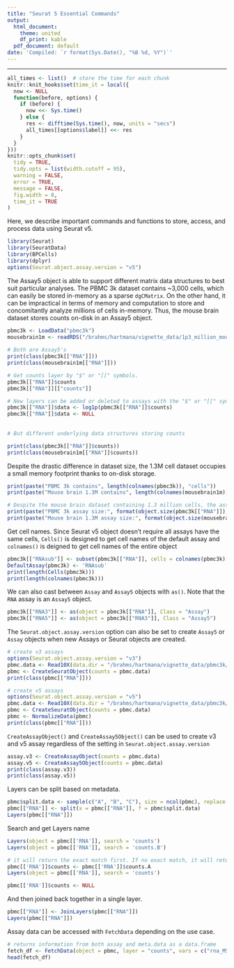 ```yaml
---
title: "Seurat 5 Essential Commands"
output:
  html_document:
    theme: united
    df_print: kable
  pdf_document: default
date: 'Compiled: `r format(Sys.Date(), "%B %d, %Y")`'
---
```

***
```r
all_times <- list()  # store the time for each chunk
knitr::knit_hooks$set(time_it = local({
  now <- NULL
  function(before, options) {
    if (before) {
      now <<- Sys.time()
    } else {
      res <- difftime(Sys.time(), now, units = "secs")
      all_times[[options$label]] <<- res
    }
  }
}))
knitr::opts_chunk$set(
  tidy = TRUE,
  tidy.opts = list(width.cutoff = 95),
  warning = FALSE,
  error = TRUE,
  message = FALSE,
  fig.width = 8,
  time_it = TRUE
)
```

Here, we describe important commands and functions to store, access, and process data using Seurat v5.

```r
library(Seurat)
library(SeuratData)
library(BPCells)
library(dplyr)
options(Seurat.object.assay.version = "v5")
```

The Assay5 object is able to support different matrix data structures to best suit particular analyses. The PBMC 3k dataset contains ~3,000 cells, which can easily be stored in-memory as a sparse `dgCMatrix`. On the other hand, it can be impractical in terms of memory and computation to store and concomitantly analyze millions of cells in-memory. Thus, the mouse brain dataset stores counts on-disk in an Assay5 object.

```r
pbmc3k <- LoadData("pbmc3k")
mousebrain1m <- readRDS("/brahms/hartmana/vignette_data/1p3_million_mouse_brain.rds")
 
# Both are Assay5's
print(class(pbmc3k[["RNA"]]))
print(class(mousebrain1m[["RNA"]]))

# Get counts layer by "$" or "[[" symbols.
pbmc3k[["RNA"]]$counts
pbmc3k[["RNA"]][["counts"]]

# New layers can be added or deleted to assays with the "$" or "[[" symbols.
pbmc3k[["RNA"]]$data <- log1p(pbmc3k[["RNA"]]$counts)
pbmc3k[["RNA"]]$data <- NULL
 
 
# But different underlying data structures storing counts

print(class(pbmc3k[["RNA"]]$counts))
print(class(mousebrain1m[["RNA"]]$counts))
```
Despite the drastic difference in dataset size, the 1.3M cell dataset occupies a small memory footprint thanks to on-disk storage.

```r
print(paste("PBMC 3k contains", length(colnames(pbmc3k)), "cells"))
print(paste("Mouse brain 1.3M contains", length(colnames(mousebrain1m)), "cells"))

# Despite the mouse brain dataset containing 1.3 million cells, the assay is under 350Mbs in size due to on-disk storage
print(paste("PBMC 3k assay size:", format(object.size(pbmc3k[["RNA"]]), units = "Mb")))
print(paste("Mouse brain 1.3M assay size:", format(object.size(mousebrain1m[["RNA"]]), units = "Mb")))
```

Get cell names. Since Seurat v5 object doesn't require all assays have the same cells, `Cells()` is designed to get cell names of the default assay and `colnames()` is deigned to get cell names of the entire object
```r
pbmc3k[["RNAsub"]] <- subset(pbmc3k[["RNA"]], cells = colnames(pbmc3k)[1:100])
DefaultAssay(pbmc3k) <- 'RNAsub'
print(length(Cells(pbmc3k)))
print(length(colnames(pbmc3k)))

```


We can also cast between `Assay` and `Assay5` objects with `as()`. Note that the `RNA` assay is an `Assay5` object.

```r
pbmc3k[["RNA3"]] <- as(object = pbmc3k[["RNA"]], Class = "Assay")
pbmc3k[["RNA5"]] <- as(object = pbmc3k[["RNA3"]], Class = "Assay5")
```

The `Seurat.object.assay.version` option can also be set to create `Assay5` or `Assay` objects when new Assays or Seurat objects are created.

```r
# create v3 assays
options(Seurat.object.assay.version = "v3")
pbmc.data <- Read10X(data.dir = "/brahms/hartmana/vignette_data/pbmc3k/filtered_gene_bc_matrices/hg19/")
pbmc <- CreateSeuratObject(counts = pbmc.data)
print(class(pbmc[["RNA"]]))

# create v5 assays
options(Seurat.object.assay.version = "v5")
pbmc.data <- Read10X(data.dir = "/brahms/hartmana/vignette_data/pbmc3k/filtered_gene_bc_matrices/hg19/")
pbmc <- CreateSeuratObject(counts = pbmc.data)
pbmc <- NormalizeData(pbmc)
print(class(pbmc[["RNA"]]))
```

`CreateAssayObject()` and `CreateAssay5Object()` can be used to create v3 and v5 assay regardless of the setting in `Seurat.object.assay.version`
```r
assay.v3 <- CreateAssayObject(counts = pbmc.data)
assay.v5 <- CreateAssay5Object(counts = pbmc.data)
print(class(assay.v3))
print(class(assay.v5))
```

Layers can be split based on metadata.
```r
pbmc$split.data <- sample(c("A", "B", "C"), size = ncol(pbmc), replace = TRUE)
pbmc[["RNA"]] <- split(x = pbmc[["RNA"]], f = pbmc$split.data)
Layers(pbmc[["RNA"]])
```
Search and get Layers name
```r
Layers(object = pbmc[['RNA']], search = 'counts')
Layers(object = pbmc[['RNA']], search = 'counts.B')

# it will return the exact match first. If no exact match, it will return layer names start with search input
pbmc[['RNA']]$counts <- pbmc[['RNA']]$counts.A
Layers(object = pbmc[['RNA']], search = 'counts')

pbmc[['RNA']]$counts <- NULL
```
And then joined back together in a single layer.

```r
pbmc[["RNA"]] <- JoinLayers(pbmc[["RNA"]])
Layers(pbmc[["RNA"]])
```

Assay data can be accessed with `FetchData` depending on the use case.

```r
# returns information from both assay and meta.data as a data.frame
fetch_df <- FetchData(object = pbmc, layer = "counts", vars = c("rna_MS4A1", "rna_CD79A", 'split.data'))
head(fetch_df)
```


